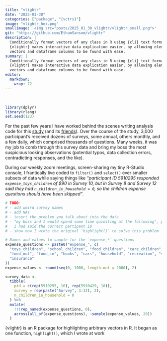 ```yaml
---
title: "vlightr"
date: "2025-01-30"
categories: ["package", "{vctrs}"]
image: "vlightr_hex.png"
smallimage: '<img src="posts/2025_01_30_vlightr/vlightr_small.png">'
git: "https://github.com/EthanSansom/vlightr"
description: |
  Conditionally format vectors of any class in R using {cli} text formatting.
  {vlightr} makes interactive data explication easier, by allowing elements of
  vectors and dataframe columns to be found with ease.
summary: |
  Conditionally format vectors of any class in R using {cli} text formatting.
  {vlightr} makes interactive data explication easier, by allowing elements of
  vectors and dataframe columns to be found with ease.
editor: 
  markdown: 
    wrap: 72
---
```


<br>

```r
library(dplyr)
library(rlang)
set.seed(123)
```

For the past few years I have worked behind the scenes writing analysis
code for this [study](https://www.nber.org/papers/w32719) (and its
[friends](https://www.openresearchlab.org/studies/unconditional-cash-study/documentation)).
Over the course of the study, 3,000 participant's received dozens of
surveys, some annual, others monthly, and a few daily, which comprised
thousands of questions. Many weeks, it was my job to comb through this
survey data and bring my boss the most suspicious looking observations
(potential typos, data collection errors, contradicting responses, and
the like).

During our weekly zoom meetings, screen-sharing my tiny R-Studio
console, I frantically live coded to `filter()` and `select()` ever
smaller subsets of data while saying things like *"participant ID 5910295
responded `expense_toys_children` of \$90 in Survey 10, but in Survey 8
and Survey 12 said they had `n_children_in_household = 0`, so the
children expense questions should have been skipped"*. 

```r
# TODO:
# - add weird survey names
# - add NAs
# - insert the problem you talk about into the data
# - "my boss and I would spend some time quiniting at the following", praying
#   I had said the correct partipant ID
# - show how I wrote the original `highlight()` to solve this problem

# Names and values to sample for the `expense_*` questions
expense_questions <- paste0("expense_", c(
  "toys_children", "school_children", "food_children", "care_children",
  "food_out", "food_in", "books", "cars", "household", "recreation", "savings", 
  "insurance"
))
expense_values <- round(seq(0, 1000, length.out = 2000), 2)

survey_data <- 
  tibble(
    pid = c(rep(5910295, 10), rep(5910429, 10)),
    survey = rep(paste("Survey", 3:12), 2),
    n_children_in_household = 0
  ) %>%
  mutate(
    !!!rep_named(expense_questions, 0),
    across(all_of(expense_questions), ~sample(expense_values, 20))
  )
```


{vlightr} is an R package for highlighting arbitrary vectors in R. It
began as one function, `highlight()`, which I wrote at work
